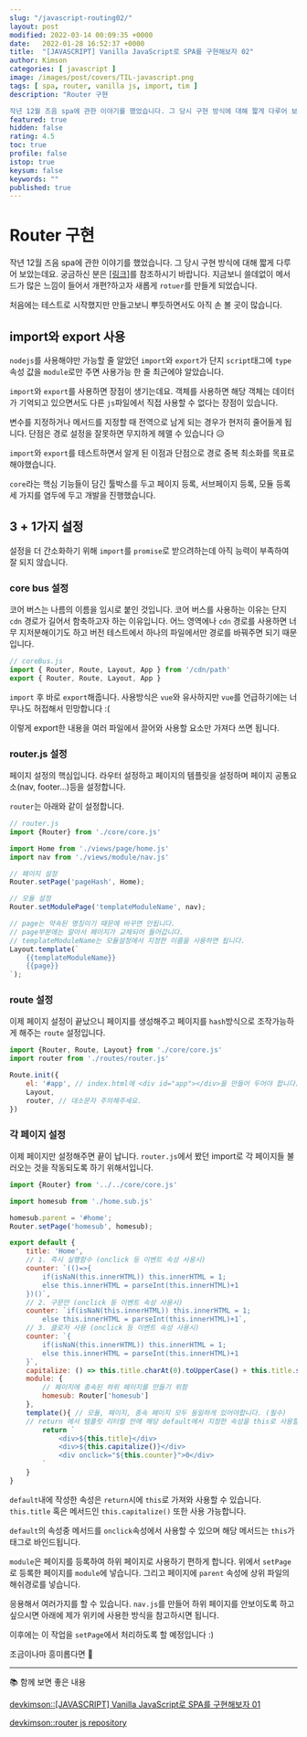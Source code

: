 ```yaml
---
slug: "/javascript-routing02/"
layout: post
modified: 2022-03-14 00:09:35 +0000
date:   2022-01-28 16:52:37 +0000
title:  "[JAVASCRIPT] Vanilla JavaScript로 SPA를 구현해보자 02"
author: Kimson
categories: [ javascript ]
image: /images/post/covers/TIL-javascript.png
tags: [ spa, router, vanilla js, import, tim ]
description: "Router 구현

작년 12월 즈음 spa에 관한 이야기를 했었습니다. 그 당시 구현 방식에 대해 짧게 다루어 보았는데요. 궁금하신 분은 링크를 참조하시기 바랍니다. 지금보니 쓸데없이 메서드가 많은 느낌이 들어서 개편?하고자 새롭게 `rotuer`를 만들게 되었습니다."
featured: true
hidden: false
rating: 4.5
toc: true
profile: false
istop: true
keysum: false
keywords: ""
published: true
---
```


# Router 구현

작년 12월 즈음 spa에 관한 이야기를 했었습니다. 그 당시 구현 방식에 대해 짧게 다루어 보았는데요. 궁금하신 분은 <a class="text-danger" href="/javascript-routing01">[링크]</a>를 참조하시기 바랍니다. 지금보니 쓸데없이 메서드가 많은 느낌이 들어서 개편?하고자 새롭게 `rotuer`를 만들게 되었습니다.

처음에는 테스트로 시작했지만 만들고보니 뿌듯하면서도 아직 손 볼 곳이 많습니다.

## import와 export 사용

`nodejs`를 사용해야만 가능할 줄 알았던 `import`와 `export`가 단지 `script`태그에 `type`속성 값을 `module`로만 주면 사용가능 한 줄 최근에야 알았습니다.

`import`와 `export`를 사용하면 장점이 생기는데요. 객체를 사용하면 해당 객체는 데이터가 기억되고 있으면서도 다른 `js`파일에서 직접 사용할 수 없다는 장점이 있습니다.

변수를 지정하거나 메서드를 지정할 때 전역으로 남게 되는 경우가 현저히 줄어들게 됩니다. 단점은 경로 설정을 잘못하면 무지하게 헤맬 수 있습니다 😥

`import`와 `export`를 테스트하면서 알게 된 이점과 단점으로 경로 중복 최소화를 목표로 해야했습니다.

`core`라는 핵심 기능들이 담긴 툴박스를 두고 페이지 등록, 서브페이지 등록, 모듈 등록 세 가지를 염두에 두고 개발을 진행했습니다.

## 3 + 1가지 설정

설정을 더 간소화하기 위해 `import`를 `promise`로 받으려하는데 아직 능력이 부족하여 잘 되지 않습니다.

### core bus 설정

코어 버스는 나름의 이름을 임시로 붙인 것입니다. 코어 버스를 사용하는 이유는 단지 `cdn` 경로가 길어서 함축하고자 하는 이유입니다. 어느 영역에나 `cdn` 경로를 사용하면 너무 지저분해이기도 하고 버전 테스트에서 하나의 파일에서만 경로를 바꿔주면 되기 때문입니다.

```javascript
// coreBus.js
import { Router, Route, Layout, App } from '/cdn/path'
export { Router, Route, Layout, App }
```

`import` 후 바로 `export`해줍니다. 사용방식은 `vue`와 유사하지만 `vue`를 언급하기에는 너무나도 허접해서 민망합니다 :(

이렇게 export한 내용을 여러 파일에서 끌어와 사용할 요소만 가져다 쓰면 됩니다.

### router.js 설정

페이지 설정의 핵심입니다. 라우터 설정하고 페이지의 템플릿을 설정하며 페이지 공통요소(nav, footer...)등을 설정합니다.

`router`는 아래와 같이 설정합니다.



```javascript
// router.js
import {Router} from './core/core.js'

import Home from './views/page/home.js'
import nav from './views/module/nav.js'

// 페이지 설정
Router.setPage('pageHash', Home);

// 모듈 설정
Router.setModulePage('templateModuleName', nav);

// page는 약속된 명칭이기 때문에 바꾸면 안됩니다.
// page부분에는 알아서 페이지가 교체되어 들어갑니다.
// templateModuleName는 모듈설정에서 지정한 이름을 사용하면 됩니다. 
Layout.template(`
    {{templateModuleName}}
    {{page}}
`);
```



### route 설정

이제 페이지 설정이 끝났으니 페이지를 생성해주고 페이지를 `hash`방식으로 조작가능하게 해주는 `route` 설정입니다.

```javascript
import {Router, Route, Layout} from './core/core.js'
import router from './routes/router.js'

Route.init({
    el: '#app', // index.html에 <div id="app"></div>을 만들어 두어야 합니다.
    Layout,
    router, // 대소문자 주의해주세요.
})
```

### 각 페이지 설정

이제 페이지만 설정해주면 끝이 납니다. `router.js`에서 봤던 import로 각 페이지들 불러오는 것을 작동되도록 하기 위해서입니다.

```javascript
import {Router} from '../../core/core.js'

import homesub from './home.sub.js'

homesub.parent = '#home';
Router.setPage('homesub', homesub);

export default {
    title: 'Home',
    // 1. 즉시 실행함수 (onclick 등 이벤트 속성 사용시)
    counter: `(()=>{
        if(isNaN(this.innerHTML)) this.innerHTML = 1;
        else this.innerHTML = parseInt(this.innerHTML)+1
    })()`,
    // 2. 구문만 (onclick 등 이벤트 속성 사용시)
    counter: `if(isNaN(this.innerHTML)) this.innerHTML = 1;
        else this.innerHTML = parseInt(this.innerHTML)+1`,
    // 3. 클로저 사용 (onclick 등 이벤트 속성 사용시)
    counter: `{
        if(isNaN(this.innerHTML)) this.innerHTML = 1;
        else this.innerHTML = parseInt(this.innerHTML)+1
    }`,
    capitalize: () => this.title.charAt(0).toUpperCase() + this.title.slice(1),
    module: {
        // 페이지에 종속된 하위 페이지를 만들기 위함
        homesub: Router['homesub']
    },
    template(){ // 모듈, 페이지, 종속 페이지 모두 동일하게 있어야합니다. (필수)
    // return 에서 템플릿 리터럴 안에 해당 default에서 지정한 속성을 this로 사용할 수 있습니다.
        return `
            <div>${this.title}</div>
            <div>${this.capitalize()}</div>
            <div onclick="${this.counter}">0</div>
        `
    }
}
```

`default`내에 작성한 속성은 `return`시에 `this`로 가져와 사용할 수 있습니다. `this.title` 혹은 메서드인 `this.capitalize()` 또한 사용 가능합니다.

`default`의 속성중 메서드를 `onclick`속성에서 사용할 수 있으며 해당 메서드는 `this`가 태그로 바인드됩니다.

`module`은 페이지를 등록하여 하위 페이지로 사용하기 편하게 합니다. 위에서 `setPage`로 등록한 페이지를 `module`에 넣습니다. 그리고 페이지에 `parent` 속성에 상위 파일의 해쉬경로를 넣습니다.

응용해서 여러가지를 할 수 있습니다. `nav.js`를 만들어 하위 페이지를 안보이도록 하고 싶으시면 아래에 제가 위키에 사용한 방식을 참고하시면 됩니다.

이후에는 이 작업을 `setPage`에서 처리하도록 할 예정입니다 :\)

조금이나마 흥미롭다면 👏

-----

📚 함께 보면 좋은 내용

[devkimson::[JAVASCRIPT] Vanilla JavaScript로 SPA를 구현해보자 01](/javascript-routing01)

[devkimson::router js repository](https://github.com/kkn1125/router)